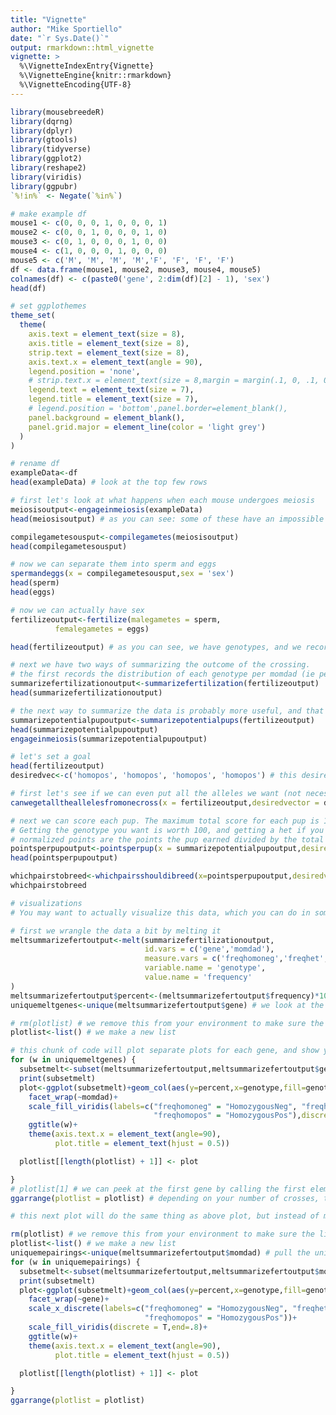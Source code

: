 ```yaml
---
title: "Vignette"
author: "Mike Sportiello"
date: "`r Sys.Date()`"
output: rmarkdown::html_vignette
vignette: >
  %\VignetteIndexEntry{Vignette}
  %\VignetteEngine{knitr::rmarkdown}
  %\VignetteEncoding{UTF-8}
---
```


```r
library(mousebreedeR)
library(dqrng)
library(dplyr)
library(gtools)
library(tidyverse)
library(ggplot2)
library(reshape2)
library(viridis)
library(ggpubr)
`%!in%` <- Negate(`%in%`)
```


```r
# make example df
mouse1 <- c(0, 0, 0, 1, 0, 0, 0, 1)
mouse2 <- c(0, 0, 1, 0, 0, 0, 1, 0)
mouse3 <- c(0, 1, 0, 0, 0, 1, 0, 0)
mouse4 <- c(1, 0, 0, 0, 1, 0, 0, 0)
mouse5 <- c('M', 'M', 'M', 'M','F', 'F', 'F', 'F')
df <- data.frame(mouse1, mouse2, mouse3, mouse4, mouse5)
colnames(df) <- c(paste0('gene', 2:dim(df)[2] - 1), 'sex')
head(df)
```

```r
# set ggplothemes
theme_set(
  theme(
    axis.text = element_text(size = 8),
    axis.title = element_text(size = 8),
    strip.text = element_text(size = 8),
    axis.text.x = element_text(angle = 90),
    legend.position = 'none',
    # strip.text.x = element_text(size = 8,margin = margin(.1, 0, .1, 0, "cm")),
    legend.text = element_text(size = 7),
    legend.title = element_text(size = 7),
    # legend.position = 'bottom',panel.border=element_blank(),
    panel.background = element_blank(),
    panel.grid.major = element_line(color = 'light grey')
  )
)

# rename df
exampleData<-df
head(exampleData) # look at the top few rows
```

```r
# first let's look at what happens when each mouse undergoes meiosis
meiosisoutput<-engageinmeiosis(exampleData)
head(meiosisoutput) # as you can see: some of these have an impossible number of alleles (0.5 copies). The next function will fix that by generating gametes that have either 0 or 1 copies of the allele like in real meiosis.

compilegametesousput<-compilegametes(meiosisoutput)
head(compilegametesousput)
```

```r
# now we can separate them into sperm and eggs
spermandeggs(x = compilegametesousput,sex = 'sex')
head(sperm)
head(eggs)
```

```r
# now we can actually have sex
fertilizeoutput<-fertilize(malegametes = sperm,
          femalegametes = eggs)

head(fertilizeoutput) # as you can see, we have genotypes, and we recorded who the mom and dad were. We also have a term called momdad that essentially saves that crossing (ie it pastes together the mom and the dad)
```

```r
# next we have two ways of summarizing the outcome of the crossing.
# the first records the distribution of each genotype per momdad (ie per cross) and per gene
summarizefertilizationoutput<-summarizefertilization(fertilizeoutput)
head(summarizefertilizationoutput)
```

```r
# the next way to summarize the data is probably more useful, and that's to generate the probability that each potential pup is actually born. Included in this summary are the probabilities a pup of that genotype is not born given a litter size from 1-10 pups. For example, "notthatgenotypefivepup" column gives the probability that, if 5 pups are born, what is the probability that none of them are that genotype? You can subtract those columns from 1 to get the probability that at least one pup is that genotype.
summarizepotentialpupoutput<-summarizepotentialpups(fertilizeoutput)
head(summarizepotentialpupoutput)
engageinmeiosis(summarizepotentialpupoutput)
```

```r
# let's set a goal
head(fertilizeoutput)
desiredvec<-c('homopos', 'homopos', 'homopos', 'homopos') # this desiredvec of genotypes needs to be the same length as the number of gene columns you have in your fertilizeoutput (which will be the same as what you supplied in the beginning to this walkthrough)
```

```r
# first let's see if we can even put all the alleles we want (not necessarily getting 2 alleles if that's what you want, but getting at least one in)
canwegetalltheallelesfromonecross(x = fertilizeoutput,desiredvector = desiredvec)
```

```r
# next we can score each pup. The maximum total score for each pup is 100*(the number of loci or gene columns)
# Getting the genotype you want is worth 100, and getting a het if you want a homozygous is worth 50.
# normalized points are the points the pup earned divided by the total possible points it could have achieved.
pointsperpupoutput<-pointsperpup(x = summarizepotentialpupoutput,desiredvector = desiredvec)
head(pointsperpupoutput)

whichpairstobreed<-whichpairsshouldibreed(x=pointsperpupoutput,desiredvector = desiredvec)
whichpairstobreed
```

```r
# visualizations
# You may want to actually visualize this data, which you can do in some ways we recommend below.

# first we wrangle the data a bit by melting it
meltsummarizefertoutput<-melt(summarizefertilizationoutput,
                              id.vars = c('gene','momdad'),
                              measure.vars = c('freqhomoneg','freqhet','freqhomopos'),
                              variable.name = 'genotype',
                              value.name = 'frequency'
)
meltsummarizefertoutput$percent<-(meltsummarizefertoutput$frequency)*100 # we calculate percent from the frequency
uniquemeltgenes<-unique(meltsummarizefertoutput$gene) # we look at the unique genes you gave earlier for plotting

# rm(plotlist) # we remove this from your environment to make sure the list is empty before putting more things into it
plotlist<-list() # we make a new list
```

```r
# this chunk of code will plot separate plots for each gene, and show you the distribution of each genotype (homoneg, het, or homopos) for each crossing
for (w in uniquemeltgenes) {
  subsetmelt<-subset(meltsummarizefertoutput,meltsummarizefertoutput$gene==w)
  print(subsetmelt)
  plot<-ggplot(subsetmelt)+geom_col(aes(y=percent,x=genotype,fill=genotype))+
    facet_wrap(~momdad)+
    scale_fill_viridis(labels=c("freqhomoneg" = "HomozygousNeg", "freqhet" = "Heterozygous",
                                "freqhomopos" = "HomozygousPos"),discrete = T,end=.8)+
    ggtitle(w)+
    theme(axis.text.x = element_text(angle=90),
          plot.title = element_text(hjust = 0.5))

  plotlist[[length(plotlist) + 1]] <- plot

}
# plotlist[1] # we can peek at the first gene by calling the first element of the list
ggarrange(plotlist = plotlist) # depending on your number of crosses, this plot may be huge, and it may make more sense to look at each element of the list individually as shown in one line above.
```

```r
# this next plot will do the same thing as above plot, but instead of making separate plots per gene, you can make separate plots per cross, which may be easier to read.

rm(plotlist) # we remove this from your environment to make sure the list is empty before putting more things into it
plotlist<-list() # we make a new list
uniquemepairings<-unique(meltsummarizefertoutput$momdad) # pull the unique pairings we have
for (w in uniquemepairings) {
  subsetmelt<-subset(meltsummarizefertoutput,meltsummarizefertoutput$momdad==w)
  print(subsetmelt)
  plot<-ggplot(subsetmelt)+geom_col(aes(y=percent,x=genotype,fill=genotype))+
    facet_wrap(~gene)+
    scale_x_discrete(labels=c("freqhomoneg" = "HomozygousNeg", "freqhet" = "Heterozygous",
                              "freqhomopos" = "HomozygousPos"))+
    scale_fill_viridis(discrete = T,end=.8)+
    ggtitle(w)+
    theme(axis.text.x = element_text(angle=90),
          plot.title = element_text(hjust = 0.5))

  plotlist[[length(plotlist) + 1]] <- plot

}
ggarrange(plotlist = plotlist)
```

